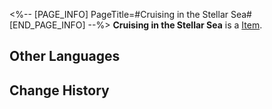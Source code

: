 <%-- [PAGE_INFO]
PageTitle=#Cruising in the Stellar Sea#
[END_PAGE_INFO] --%>
{{Item Infobox
|id          = 24001
|image       = Item Cruising in the Stellar Sea.png
|type        = 
|invCategory = Light Cone
|rarity      = 5
|effect      = Light Cone for the Path of {{Color|h|The Hunt}}. The Light Cone ability is only effective for characters of this Path.
|description = Coursing 'tween the sea of stars,<br />they cruise with the speed of a rainbow's chromatic flash.<br />A journey of hunting undying abominations,<br />collecting cures and miracles,<br />and seeking deliverance.<br />Akin to a vow unbroken, their voyage will be,<br />ad infinitum.
}}
'''Cruising in the Stellar Sea''' is a [[Item]].

==Other Languages==
{{Other Languages
|en   = Cruising in the Stellar Sea
|zhs  = 星海巡航
|zht  = 星海巡航
|ja   = {{Rubi|星海巡航|せいかいじゅんこう}}
|ko   = 별바다 순항
|es   = Crucero estelar
|fr   = Exploration de la mer stellaire
|ru   = Круиз по галактике
|th   = Cruising in the Stellar Sea
|vi   = Du Hành Trên Biển Sao
|de   = Fahrt durch das Sternenmeer
|id   = Cruising in the Stellar Sea
|pt   = Percorrendo o Mar Estelar
}}

==Change History==
{{Change History|2.0}}
